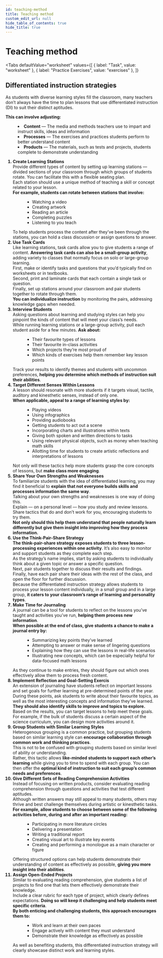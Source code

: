 ```yaml
---
id: teaching-method
title: Teaching method
custom_edit_url: null
hide_table_of_contents: true
hide_title: true
---
```



<Theme theAlkalineEarthElements />

# Teaching method

<Tabs
  defaultValue="worksheet"
  values={[
    { label: "Task", value: "worksheet" },
    { label: "Practice Exercises", value: "exercises" },
  ]}
>

<TabItem value="worksheet">

## Differentiated instruction strategies

As  students with diverse learning styles fill the classroom, many teachers don’t always have the time to plan lessons that use differentiated instruction (DI) to suit their distinct aptitudes.  

**This can involve adjusting:**

<dl>
  <dd>
    <li><strong>Content</strong> — The media and methods teachers use to impart and instruct skills, ideas and information</li>
    <li><strong>Processes</strong> — The exercises and practices students perform to better understand content</li>
    <li><strong>Products</strong> — The materials, such as tests and projects, students complete to demonstrate understanding</li>
  </dd>
</dl>

<ol>
<strong><li>Create Learning Stations</li></strong>
Provide different types of content by setting up learning stations — divided sections of your classroom through which groups of students rotate. You can facilitate this with a flexible seating plan.<br/>
Each station should use a unique method of teaching a skill or concept related to your lesson.<br/>
<strong>For example, students can rotate between stations that involve:</strong>
<dl>
  <dd>
    <ul type='disc'>
    <li>Watching a video</li>
    <li>Creating artwork</li>
    <li>Reading an article</li>
    <li>Completing puzzles</li>
    <li>Listening to you teach</li>
    </ul>
  </dd>
</dl>
To help students process the content after they’ve been through the stations, you can hold a class discussion or assign questions to answer.
<strong><li>Use Task Cards</li></strong>
Like learning stations, task cards allow you to give students a range of content. <strong>Answering task cards can also be a small-group activity</strong>, adding variety to classes that normally focus on solo or large-group learning.<br/>
First, make or identify tasks and questions that you’d typically find on worksheets or in textbooks. <br/>
Second, print and laminate cards that each contain a single task or question.<br/>
Finally, set up stations around your classroom and pair students together to rotate through them.<br/>
<strong>You can individualize instruction</strong> by monitoring the pairs, addressing knowledge gaps when needed.
<strong><li>Interview Students</li></strong>
Asking questions about learning and studying styles can help you pinpoint the kinds of content that will meet your class’s needs.<br/>
While running learning stations or a large-group activity, pull each student aside for a few minutes. <strong>Ask about:</strong>
<dl>
  <dd>
    <ul type='disc'>
    <li>Their favourite types of lessons</li>
    <li>Their favourite in-class activities</li>
    <li>Which projects they’re most proud of</li>
    <li>Which kinds of exercises help them remember key lesson points</li>
    </ul>
  </dd>
</dl>
Track your results to identify themes and students with uncommon preferences, <strong>helping you determine which methods of instruction suit their abilities</strong>.
<strong><li>Target Different Senses Within Lessons</li></strong>
A lesson should resonate with more students if it targets visual, tactile, auditory and kinesthetic senses, instead of only one.<br/>
<strong>When applicable, appeal to a range of learning styles by:</strong>
<dl>
  <dd>
    <ul type='disc'>
    <li>Playing videos</li>
    <li>Using infographics</li>
    <li>Providing audiobooks</li>
    <li>Getting students to act out a scene</li>
    <li>Incorporating charts and illustrations within texts</li>
    <li>Giving both spoken and written directions to tasks</li>
    <li>Using relevant physical objects, such as money when teaching math skills</li>
    <li>Allotting time for students to create artistic reflections and interpretations of lessons</li>
    </ul>
  </dd>
</dl>
Not only will these tactics help more students grasp the core concepts of lessons, but <strong>make class more engaging</strong>.
<strong><li>Share Your Own Strengths and Weaknesses</li></strong>
To familiarize students with the idea of differentiated learning, you may find it beneficial to <strong>explain that not everyone builds skills and processes information the same way</strong>.<br/>
Talking about your own strengths and weaknesses is one way of doing this.<br/>
Explain — on a personal level — how you study and review lessons. Share tactics that do and don’t work for you, encouraging students to try them. <br/>
<strong>Not only should this help them understand that people naturally learn differently but give them insight into improving how they process information.</strong>
<strong><li>Use the Think-Pair-Share Strategy</li></strong>
<strong>The   think-pair-share   strategy   exposes   students   to   three   lesson-processing   experiences within one activity</strong>. It’s also easy to monitor and support students as they complete each step.<br/>
As the strategy’s name implies, start by asking students to individually think about a given topic or answer a specific question.<br/>
Next, pair students together to discuss their results and findings.<br/>
Finally, have each pair share their ideas with the rest of the class, and open the floor for further discussion.<br/>
Because the differentiated instruction strategy allows students to process your lesson content individually, in a small group and in a large group, <strong>it caters to your classroom’s range of learning and personality types</strong>.<br/>
<strong><li>Make Time for Journaling</li></strong>
A journal can be a tool for students to reflect on the lessons you’ve taught and activities you’ve run, <strong>helping them process new information</strong>.<br/>
<strong>When possible at the end of class, give students a chance to make a journal entry by:</strong>
<dl>
  <dd>
    <ul type='disc'>
    <li>Summarizing key points they’ve learned</li>
    <li>Attempting to answer or make sense of lingering questions</li>
    <li>Explaining how they can use the lessons in real-life scenarios</li>
    <li>Illustrating new concepts, which can be especially helpful for data-focused math lessons</li>
    </ul>
  </dd>
</dl>
As they continue to make entries, they should figure out which ones effectively allow them to process fresh content. 
<strong><li>Implement Reflection and Goal-Setting Exercis</li></strong>
An extension of journaling have students reflect on important lessons and set goals for further learning at pre-determined points of the year.<br/>
During these points, ask students to write about their favourite topics, as well as the most interesting concepts and information they’ve learned.<br/>
<strong>They should also identify skills to improve and topics to explore.</strong><br/>
Based on the results, you can target lessons to help meet these goals. For example, if the bulk of students discuss a certain aspect of the science curriculum, you can design more activities around it.
<strong><li>Group Students with Similar Learning Styles</li></strong>
Heterogenous grouping is a common practice, but grouping students based on similar learning style can <strong>encourage  collaboration  through  common  work  and  thinking  practices</strong>.<br/>
This is not to be confused with grouping students based on similar level of ability or understanding.<br/>
Rather, this tactic allows <strong>like-minded students to support each other’s learning</strong> while giving you to time to spend with each group. You can then offer the <strong>optimal  kind  of  instruction to suit each group’s common needs and preferences</strong>.
<strong><li>Give Different Sets of Reading Comprehension Activities</li></strong>
Instead of focusing on written products, consider evaluating reading comprehension through questions and activities that test different aptitudes.<br/>
Although written answers may still appeal to many students, others may thrive and best challenge themselves during artistic or kinesthetic tasks. <br/>
<strong>For  example,  allow  students  to  choose  between  some  of  the  following  activities  before, during and after an important reading:</strong>
<dl>
  <dd>
    <ul type='disc'>
    <li>Participating in more literature circles</li>
    <li>Delivering a presentation </li>
    <li>Writing a traditional report</li>
    <li>Creating visual art to illustrate key events</li>
    <li>Creating and performing a monologue as a main character or figure</li>
    </ul>
  </dd>
</dl>
Offering structured options can help students demonstrate their understanding of content as effectively as possible, <strong>giving you more insight into their abilities</strong>.
<strong><li>Assign Open-Ended Projects</li></strong>
Similar to evaluating reading comprehension, give students a list of projects to find one that lets them effectively demonstrate their knowledge.<br/>
Include a clear rubric for each type of project, which clearly defines expectations. <strong>Doing so will keep it challenging and help students meet specific criteria</strong>.<br/>
<strong>By both enticing and challenging students, this approach encourages them to:</strong>
<dl>
  <dd>
    <ul type='disc'>
    <li>Work and learn at their own paces</li>
    <li>Engage actively with content they must understand</li>
    <li>Demonstrate their knowledge as effectively as possible</li>
    </ul>
  </dd>
</dl>
As  well  as  benefiting  students,  this  differentiated  instruction  strategy  will  clearly showcase distinct work and learning styles.
</ol>


</TabItem>

<TabItem value="exercises">
  <Frame src="https://learningapps.org/watch?v=pb1gh83v321" height="480px" />
</TabItem>

</Tabs>

